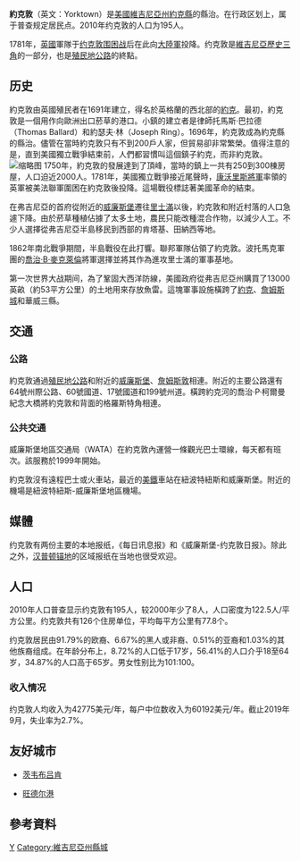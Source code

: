 {{noteTA
|G1=USState
|G2=People
|G3=Country
}}
{{Link style|time=2015-12-13T14:51:37+00:00}}
<!--[[File:VAMap-doton-Yorktown.PNG|right]]-->
{{Infobox Settlement
|official_name            = 约克敦
|settlement_type          = [[普查规定居民点|普查规定居民点]]
|nickname                 = 
|motto                    = 

<!-- Images -->
|image_skyline            = Yorktown customhouse.jpg
|imagesize                = 
|image_caption            = 约克敦法院大楼
|image_flag               = 
|image_seal               = 

<!-- Maps -->
|image_map                = VAMap-doton-Yorktown.PNG
|mapsize                  = 300px
|map_caption              = 約克敦在弗吉尼亚州內的位置
|image_map1               = 
|mapsize1                 = 
|map_caption1             = 

<!-- Location -->
|subdivision_type         = 國家
|subdivision_name         = [[美國|美國]]
|subdivision_type1        = 州
|subdivision_name1        = [[維吉尼亞州|維吉尼亞州]]
|subdivision_type2        = 縣
|subdivision_name2        = [[約克縣_(維吉尼亞州)|約克縣]]

<!-- Government -->
|government_footnotes     = 
|government_type          = 
|leader_title             = 
|leader_name              = 
|leader_title1            = 
|leader_name1             = 
|established_title        = 
|established_date         = 

<!-- Area -->
|area_footnotes           = 
|area_magnitude           = 
|area_total_km2           = 2
|area_land_km2            = 2
|area_water_km2           = 0.0
|area_total_sq_mi         = 0.6
|area_land_sq_mi          = 0.6
|area_water_sq_mi         = 0.0

<!-- Population -->
|population_as_of         = 2010年普查
|population_footnotes     = 
|population_total         = 195
|population_density_km2   = 130
|population_density_sq_mi = 330.9

<!-- General information -->
|timezone                 = [[北美东部时区|北美东部时区]]
|utc_offset               = -5
|timezone_DST             = EDT
|utc_offset_DST           = -4
|elevation_footnotes      = 
|elevation_m              = 4
|elevation_ft             = 13
|latd = 37 |latm = 14 |lats = 4 |latNS = N
|longd = 76 |longm = 30 |longs = 35 |longEW = W

<!-- Area/postal codes & others -->
|postal_code_type         = 邮政编码
|postal_code              = 23690-23693
|area_code                = [[:en:Area_code_757|757]]
|blank_name               = 联邦信息处理标准号
|blank_info               = 51-88240{{GR|2}}
|website                  = 
|footnotes                = 
}}
'''約克敦'''（英文：Yorktown）是[[美國|美國]][[維吉尼亞州|維吉尼亞州]][[約克縣_(維吉尼亞州)|約克縣]]的縣治。在行政区划上，属于普查规定居民点。2010年约克敦的人口为195人。

1781年，[[英國|英國]]軍隊于[[约克敦围攻战|约克敦围困战]]后在此向[[大陸軍|大陸軍]]投降。约克敦是[[維吉尼亞歷史三角|維吉尼亞歷史三角]]的一部分，也是[[殖民地公路|殖民地公路]]的終點。

== 历史 ==
約克敦由英國殖民者在1691年建立，得名於英格蘭的西北部的[[約克|約克]]。最初，約克敦是一個用作向歐洲出口菸草的港口。小鎮的建立者是律師托馬斯·巴拉德（Thomas Ballard）和約瑟夫·林（Joseph Ring）。1696年，約克敦成為約克縣的縣治。儘管在當時約克敦只有不到200戶人家，但貿易卻非常繁榮。值得注意的是，直到美國獨立戰爭結束前，人們都習慣叫這個鎮子約克，而非約克敦。 
[[File:Surrender_of_Lord_Cornwallis.jpg|缩略图]]
1750年，約克敦的發展達到了頂峰，當時的鎮上一共有250到300棟房屋，人口迫近2000人。1781年，美國獨立戰爭接近尾聲時，[[查尔斯·康沃利斯，第二代康沃利斯侯爵|康沃里斯將軍]]率領的英軍被美法聯軍圍困在約克敦後投降。這場戰役標誌著美國革命的結束。

在弗吉尼亞的首府從附近的[[威廉斯堡_(弗吉尼亚州)|威廉斯堡]]遷往[[里士滿_(維吉尼亞州)|里士滿]]以後，約克敦和附近村落的人口急遽下降。由於菸草種植佔據了太多土地，農民只能改種混合作物，以減少人工。不少人選擇從弗吉尼亞半島移民到西部的肯塔基、田納西等地。

1862年南北戰爭期間，半島戰役在此打響。聯邦軍隊佔領了約克敦。波托馬克軍團的[[喬治·B·麥克萊倫|喬治·B·麥克萊倫]]將軍選擇並將其作為進攻里士滿的軍事基地。

第一次世界大战期间，為了鞏固大西洋防線，美國政府從弗吉尼亞州購買了13000英畝（約53平方公里）的土地用來存放魚雷。這塊軍事設施橫跨了[[約克縣_(維吉尼亞州)|約克]]、[[詹姆斯城县|詹姆斯城]]和華威三縣。

== 交通 ==
=== 公路 ===
約克敦通過[[殖民地公路|殖民地公路]]和附近的[[威廉斯堡_(弗吉尼亚州)|威廉斯堡]]、[[詹姆斯敦_(維吉尼亞州)|詹姆斯敦]]相連。附近的主要公路還有64號州際公路、60號國道、17號國道和199號州道。橫跨約克河的喬治·P·柯爾曼紀念大橋將約克敦和背面的格羅斯特角相連。
=== 公共交通 ===
威廉斯堡地區交通局（WATA）在約克敦內運營一條觀光巴士環線，每天都有班次。該服務於1999年開始。

約克敦沒有遠程巴士或火車站，最近的[[美鐵|美鐵]]車站在紐波特紐斯和威廉斯堡。附近的機場是紐波特紐斯-威廉斯堡地區機場。

== 媒體 ==
约克敦有两份主要的本地报纸，《每日讯息报》和《威廉斯堡-约克敦日报》。除此之外，[[汉普顿锚地|汉普顿锚地]]的区域报纸在当地也很受欢迎。

== 人口 ==
2010年人口普查显示约克敦有195人，较2000年少了8人，人口密度为122.5人/平方公里。约克敦共有126个住房单位，平均每平方公里有77.8个。

约克敦居民由91.79%的欧裔、6.67%的黑人或非裔、0.51%的亚裔和1.03%的其他族裔组成。在年龄分布上，8.72%的人口低于17岁，56.41%的人口介乎18至64岁，34.87%的人口高于65岁。男女性别比为101:100。

=== 收入情况 ===
约克敦人均收入为42775美元/年，每户中位数收入为60192美元/年。截止2019年9月，失业率为2.7%。

== 友好城市 ==
* {{GER}}[[茨韦布吕肯|茨韦布吕肯]]
* {{FRA}}[[旺德尔港|旺德尔港]]

==參考資料==
{{Reflist}}

[[Category:弗吉尼亚州约克县聚居地|Y]]
[[Category:維吉尼亞州縣城|Category:維吉尼亞州縣城]]